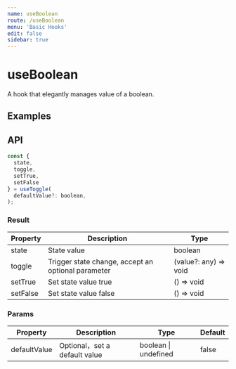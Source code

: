 ```yaml
---
name: useBoolean
route: /useBoolean
menu: 'Basic Hooks'
edit: false
sidebar: true
---
```



# useBoolean

A hook that elegantly manages value of a boolean.

## Examples

<JackBox jsCode={Demo1CodeJsx} tsCode={Demo1CodeTsx} demoName='Basic usage' description='Default as a switch function,or accept a parameter to change state'>
  <Demo1 />
</JackBox>

## API

```javascript
const {
  state, 
  toggle,
  setTrue,
  setFalse
} = useToggle(
  defaultValue?: boolean,
);
```

### Result

| Property | Description                                         | Type                 |
|----------|--------------------------------------|----------------------|
| state  | State value                         | boolean              |
| toggle | Trigger state change, accept an optional parameter | (value?: any) => void |
| setTrue | Set state value true | () => void |
| setFalse | Set state value false | () => void |

### Params

| Property | Description                                 | Type                   | Default |
|---------|----------------------------------------------|------------------------|--------|
| defaultValue | Optional，set a default value  | boolean \| undefined | false      |